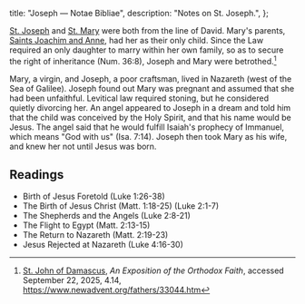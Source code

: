   title: "Joseph — Notae Bibliae",
  description: "Notes on St. Joseph.",
};

<Initial text="Joseph"/>

[St. Joseph](/glossary/names#joseph) and [St. Mary](/people/saints/biblical/mary) were both from the line of David. Mary's parents, [Saints Joachim and Anne](/people/saints/biblical/joachim-and-anne), had her as their only child. Since the Law required an only daughter to marry within her own family, so as to secure the right of inheritance (Num. 36:8), Joseph and Mary were betrothed.[^1]

Mary, a virgin, and Joseph, a poor craftsman, lived in Nazareth (west of the Sea of Galilee). Joseph found out Mary was pregnant and assumed that she had been unfaithful. Levitical law required stoning, but he considered quietly divorcing her. An angel appeared to Joseph in a dream and told him that the child was conceived by the Holy Spirit, and that his name would be Jesus. The angel said that he would fulfill Isaiah's prophecy of Immanuel, which means "God with us" (Isa. 7:14). Joseph then took Mary as his wife, and knew her not until Jesus was born.

## Readings

- Birth of Jesus Foretold (Luke 1:26-38)
- The Birth of Jesus Christ (Matt. 1:18-25) (Luke 2:1-7)
- The Shepherds and the Angels (Luke 2:8-21)
- The Flight to Egypt (Matt. 2:13-15)
- The Return to Nazareth (Matt. 2:19-23)
- Jesus Rejected at Nazareth (Luke 4:16-30)

[^1]: [St. John of Damascus](/people/saints/greek-fathers/john-of-damascus), *An Exposition of the Orthodox Faith*, accessed September 22, 2025, 4.14, https://www.newadvent.org/fathers/33044.htm

